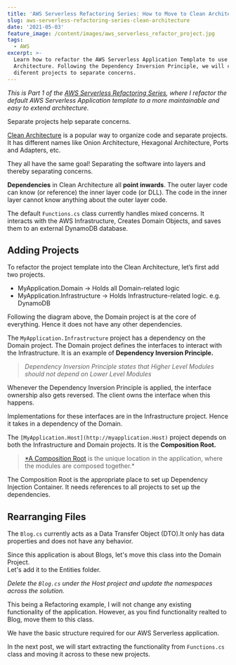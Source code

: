 ```yaml
---
title: 'AWS Serverless Refactoring Series: How to Move to Clean Architecture?'
slug: aws-serverless-refactoring-series-clean-architecture
date: '2021-05-03'
feature_image: /content/images/aws_serverless_refactor_project.jpg
tags:
  - AWS
excerpt: >-
  Learn how to refactor the AWS Serverless Application Template to use Clean
  Architecture. Following the Dependency Inversion Principle, we will create
  diferent projects to separate concerns.
---
```

_This is Part 1 of the [AWS Serverless Refactoring Series](/blog/aws-serverless-refactoring-series/), where I refactor the default AWS Serverless Application template to a more maintainable and easy to extend architecture._

Separate projects help separate concerns.

[Clean Architecture](https://blog.cleancoder.com/uncle-bob/2012/08/13/the-clean-architecture.html) is a popular way to organize code and separate projects. It has different names like Onion Architecture, Hexagonal Architecture, Ports and Adapters, etc.

They all have the same goal! Separating the software into layers and thereby separating concerns.

<ImageCard src="/content/images/clean_architecture.jpg" alt="Clean Architecture" />

**Dependencies** in Clean Architecture all **point inwards**. The outer layer code can know (or reference) the inner layer code (or DLL). The code in the inner layer cannot know anything about the outer layer code.

The default `Functions.cs` class currently handles mixed concerns. It interacts with the AWS Infrastructure, Creates Domain Objects, and saves them to an external DynamoDB database.

## Adding Projects

To refactor the project template into the Clean Architecture, let’s first add two projects.

-   MyApplication.Domain → Holds all Domain-related logic
-   MyApplication.Infrastructure → Holds Infrastructure-related logic. e.g. DynamoDB

Following the diagram above, the Domain project is at the core of everything. Hence it does not have any other dependencies.

The `MyApplication.Infrastructure` project has a dependency on the Domain project. The Domain project defines the interfaces to interact with the Infrastructure. It is an example of **Dependency Inversion Principle.**

> _Dependency Inversion Principle states that Higher Level Modules should not depend on Lower Level Modules_

Whenever the Dependency Inversion Principle is applied, the interface ownership also gets reversed. The client owns the interface when this happens.

Implementations for these interfaces are in the Infrastructure project. Hence it takes in a dependency of the Domain.

<ImageCard src="/content/images/aws_serverless_refactor_project_graph.jpg" alt="Project Dependency Graph of all the projects in the solution." />

The `[MyApplication.Host](http://myapplication.Host)` project depends on both the Infrastructure and Domain projects. It is the **Composition Root.**

> [\*A Composition Root](https://blog.ploeh.dk/2011/07/28/CompositionRoot) is the unique location in the application, where the modules are composed together.\*

The Composition Root is the appropriate place to set up Dependency Injection Container. It needs references to all projects to set up the dependencies.

## Rearranging Files

The `Blog.cs` currently acts as a Data Transfer Object (DTO).It only has data properties and does not have any behavior.

Since this application is about Blogs, let's move this class into the Domain Project.  
Let's add it to the Entities folder.

_Delete the `Blog.cs` under the Host project and update the namespaces across the solution._

<ImageCard src="/content/images/aws_serverless_refactor_entities.jpg" alt="Move Blog to Entities folder under Domain project" />

This being a Refactoring example, I will not change any existing functionality of the application. However, as you find functionality realted to Blog, move them to this class.

<BookmarkCard href="https://www.udemy.com/course/aws-lambda-dotnet/?referralCode=981481B991C2890BD448" title="AWS Lambda For The .NET Developer" description="Learn to build Serverless Applications on AWS" icon="https://www.udemy.com/staticx/udemy/images/v7/apple-touch-icon.png" />

We have the basic structure required for our AWS Serverless application.

In the next post, we will start extracting the functionality from `Functions.cs` class and moving it across to these new projects.

